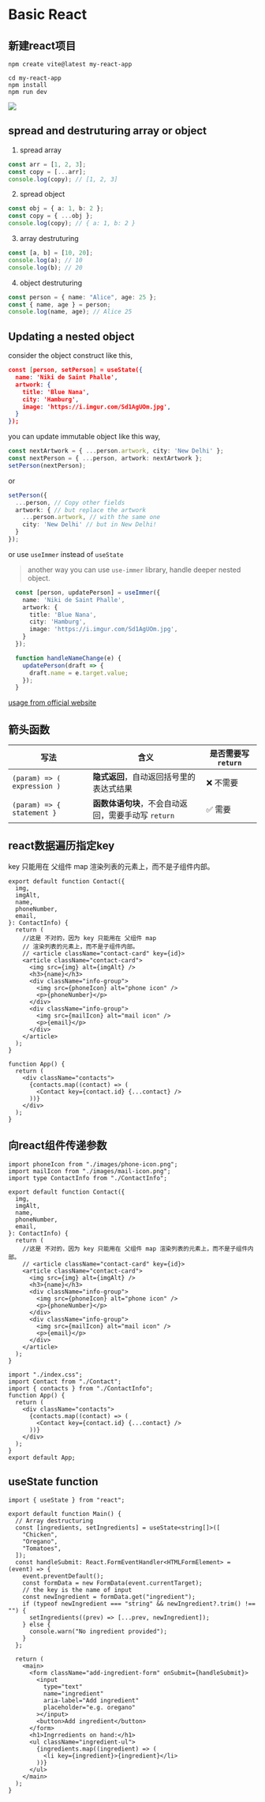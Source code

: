 # Basic React

##  新建react项目

```shell 
npm create vite@latest my-react-app

cd my-react-app
npm install
npm run dev

```
![](https://s2.loli.net/2025/10/07/hW3iwvBKxSORsHf.png)

## spread and destruturing array or object

1. spread array
```ts 
const arr = [1, 2, 3];
const copy = [...arr];
console.log(copy); // [1, 2, 3]
```

2. spread object 
```ts
const obj = { a: 1, b: 2 };
const copy = { ...obj };
console.log(copy); // { a: 1, b: 2 }
```

3. array destruturing
```ts
const [a, b] = [10, 20];
console.log(a); // 10
console.log(b); // 20
```

4. object destruturing
```ts
const person = { name: "Alice", age: 25 };
const { name, age } = person;
console.log(name, age); // Alice 25
```

## Updating a nested object

consider the object construct like this,

```json
const [person, setPerson] = useState({
  name: 'Niki de Saint Phalle',
  artwork: {
    title: 'Blue Nana',
    city: 'Hamburg',
    image: 'https://i.imgur.com/Sd1AgUOm.jpg',
  }
});
```

you can update immutable object like this way,

```typescript
const nextArtwork = { ...person.artwork, city: 'New Delhi' };
const nextPerson = { ...person, artwork: nextArtwork };
setPerson(nextPerson);
```

or

```typescript
setPerson({
  ...person, // Copy other fields
  artwork: { // but replace the artwork
    ...person.artwork, // with the same one
    city: 'New Delhi' // but in New Delhi!
  }
});
```

or use `useImmer` instead of `useState`

> another way you can use `use-immer` library, handle deeper nested object.

```typescript
  const [person, updatePerson] = useImmer({
    name: 'Niki de Saint Phalle',
    artwork: {
      title: 'Blue Nana',
      city: 'Hamburg',
      image: 'https://i.imgur.com/Sd1AgUOm.jpg',
    }
  });

  function handleNameChange(e) {
    updatePerson(draft => {
      draft.name = e.target.value;
    });
  }
```

[usage from official website](https://react.dev/learn/updating-objects-in-state)

## 箭头函数

| 写法                          | 含义                               | 是否需要写 `return` |
| --------------------------- | -------------------------------- | -------------- |
| `(param) => ( expression )` | **隐式返回**，自动返回括号里的表达式结果           | ❌ 不需要          |
| `(param) => { statement }`  | **函数体语句块**，不会自动返回，需要手动写 `return` | ✅ 需要           |

## react数据遍历指定key

key 只能用在 父组件 map 渲染列表的元素上，而不是子组件内部。

```tsx title="Need key component"  showLineNumbers {9-12}
export default function Contact({
  img,
  imgAlt,
  name,
  phoneNumber,
  email,
}: ContactInfo) {
  return (
    //这是 不对的，因为 key 只能用在 父组件 map 
    // 渲染列表的元素上，而不是子组件内部。
    // <article className="contact-card" key={id}>
    <article className="contact-card">
      <img src={img} alt={imgAlt} />
      <h3>{name}</h3>
      <div className="info-group">
        <img src={phoneIcon} alt="phone icon" />
        <p>{phoneNumber}</p>
      </div>
      <div className="info-group">
        <img src={mailIcon} alt="mail icon" />
        <p>{email}</p>
      </div>
    </article>
  );
}
```

```txs title="Parent component pass key" showLineNumbers {5}
function App() {
  return (
    <div className="contacts">
      {contacts.map((contact) => (
        <Contact key={contact.id} {...contact} />
      ))}
    </div>
  );
}
```

## 向react组件传递参数

```tsx title="Contact.txs" showLineNumbers {5-11}
import phoneIcon from "./images/phone-icon.png";
import mailIcon from "./images/mail-icon.png";
import type ContactInfo from "./ContactInfo";

export default function Contact({
  img,
  imgAlt,
  name,
  phoneNumber,
  email,
}: ContactInfo) {
  return (
    //这是 不对的，因为 key 只能用在 父组件 map 渲染列表的元素上，而不是子组件内部。
    // <article className="contact-card" key={id}>
    <article className="contact-card">
      <img src={img} alt={imgAlt} />
      <h3>{name}</h3>
      <div className="info-group">
        <img src={phoneIcon} alt="phone icon" />
        <p>{phoneNumber}</p>
      </div>
      <div className="info-group">
        <img src={mailIcon} alt="mail icon" />
        <p>{email}</p>
      </div>
    </article>
  );
}
```

```tsx title="App.tsx" showLineNumbers {8}
import "./index.css";
import Contact from "./Contact";
import { contacts } from "./ContactInfo";
function App() {
  return (
    <div className="contacts">
      {contacts.map((contact) => (
        <Contact key={contact.id} {...contact} />
      ))}
    </div>
  );
}
export default App;
```

## useState function

```tsx title="Main.tsx" showLineNumbers {1,5-9,16}
import { useState } from "react";

export default function Main() {
  // Array destructuring
  const [ingredients, setIngredients] = useState<string[]>([
    "Chicken",
    "Oregano",
    "Tomatoes",
  ]);
  const handleSubmit: React.FormEventHandler<HTMLFormElement> = (event) => {
    event.preventDefault();
    const formData = new FormData(event.currentTarget);
    // the key is the name of input
    const newIngredient = formData.get("ingredient");
    if (typeof newIngredient === "string" && newIngredient?.trim() !== "") {
      setIngredients((prev) => [...prev, newIngredient]);
    } else {
      console.warn("No ingredient provided");
    }
  };

  return (
    <main>
      <form className="add-ingredient-form" onSubmit={handleSubmit}>
        <input
          type="text"
          name="ingredient"
          aria-label="Add ingredient"
          placeholder="e.g. oregano"
        ></input>
        <button>Add ingredient</button>
      </form>
      <h1>Ingrredients on hand:</h1>
      <ul className="ingredient-ul">
        {ingredients.map((ingredient) => (
          <li key={ingredient}>{ingredient}</li>
        ))}
      </ul>
    </main>
  );
}
```


<TailProtocal />
